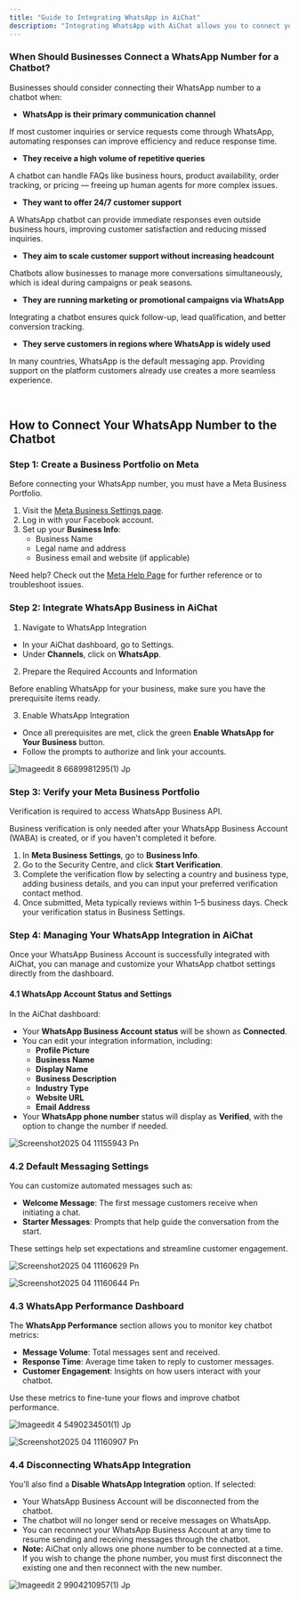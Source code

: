 ```yaml
---
title: "Guide to Integrating WhatsApp in AiChat"
description: "Integrating WhatsApp with AiChat allows you to connect your chatbot to one of the world’s most popular messaging platforms, enabling real-time engagement with your customers. Follow this guide to set up your WhatsApp Business integration."
---
```


### **When Should Businesses Connect a WhatsApp Number for a Chatbot?**

Businesses should consider connecting their WhatsApp number to a chatbot when:

- **WhatsApp is their primary communication channel**

If most customer inquiries or service requests come through WhatsApp, automating responses can improve efficiency and reduce response time.

- **They receive a high volume of repetitive queries**

A chatbot can handle FAQs like business hours, product availability, order tracking, or pricing — freeing up human agents for more complex issues.

- **They want to offer 24/7 customer support**

A WhatsApp chatbot can provide immediate responses even outside business hours, improving customer satisfaction and reducing missed inquiries.

- **They aim to scale customer support without increasing headcount**

Chatbots allow businesses to manage more conversations simultaneously, which is ideal during campaigns or peak seasons.

- **They are running marketing or promotional campaigns via WhatsApp**

Integrating a chatbot ensures quick follow-up, lead qualification, and better conversion tracking.

- **They serve customers in regions where WhatsApp is widely used**

In many countries, WhatsApp is the default messaging app. Providing support on the platform customers already use creates a more seamless experience.

 

## **How to Connect Your WhatsApp Number to the Chatbot**

### **Step 1: Create a Business Portfolio on Meta**

Before connecting your WhatsApp number, you must have a Meta Business Portfolio.

1. Visit the [Meta Business Settings page](https://business.facebook.com/latest/settings/business_info?business_id=658528453763980).
2. Log in with your Facebook account.
3. Set up your **Business Info**:
   - Business Name
   - Legal name and address
   - Business email and website (if applicable)

Need help? Check out the [Meta Help Page](https://www.facebook.com/business/help/1710077379203657) for further reference or to troubleshoot issues.

### **Step 2: Integrate WhatsApp Business in AiChat**

1. Navigate to WhatsApp Integration

- In your AiChat dashboard, go to Settings.
- Under **Channels**, click on **WhatsApp**.

2. Prepare the Required Accounts and Information

Before enabling WhatsApp for your business, make sure you have the prerequisite items ready.

3. Enable WhatsApp Integration

- Once all prerequisites are met, click the green **Enable WhatsApp for Your Business** button.
- Follow the prompts to authorize and link your accounts.

![Imageedit 8 6689981295(1) Jp](/images/imageedit_8_6689981295\(1\).jpg)

### **Step 3: Verify your Meta Business Portfolio**

Verification is required to access WhatsApp Business API.

Business verification is only needed after your WhatsApp Business Account (WABA) is created, or if you haven't completed it before.

1. In **Meta Business Settings**, go to **Business Info**.
2. Go to the Security Centre, and click **Start Verification**.
3. Complete the verification flow by selecting a country and business type, adding business details, and you can input your preferred verification contact method.
4. Once submitted, Meta typically reviews within 1–5 business days. Check your verification status in Business Settings.

### **Step 4: Managing Your WhatsApp Integration in AiChat**

Once your WhatsApp Business Account is successfully integrated with AiChat, you can manage and customize your WhatsApp chatbot settings directly from the dashboard.

#### 4.1 WhatsApp Account Status and Settings

In the AiChat dashboard:

- Your **WhatsApp Business Account status** will be shown as **Connected**.
- You can edit your integration information, including:
  - **Profile Picture**
  - **Business Name**
  - **Display Name**
  - **Business Description**
  - **Industry Type**
  - **Website URL**
  - **Email Address**
- Your **WhatsApp phone number** status will display as **Verified**, with the option to change the number if needed.

![Screenshot2025 04 11155943 Pn](/images/Screenshot2025-04-11155943.png)

### 4.2 Default Messaging Settings

You can customize automated messages such as:

- **Welcome Message**: The first message customers receive when initiating a chat.
- **Starter Messages**: Prompts that help guide the conversation from the start.

These settings help set expectations and streamline customer engagement.

![Screenshot2025 04 11160629 Pn](/images/Screenshot2025-04-11160629.png)

![Screenshot2025 04 11160644 Pn](/images/Screenshot2025-04-11160644.png)

### 4.3 WhatsApp Performance Dashboard

The **WhatsApp Performance** section allows you to monitor key chatbot metrics:

- **Message Volume**: Total messages sent and received.
- **Response Time**: Average time taken to reply to customer messages.
- **Customer Engagement**: Insights on how users interact with your chatbot.

Use these metrics to fine-tune your flows and improve chatbot performance.

![Imageedit 4 5490234501(1) Jp](/images/imageedit_4_5490234501\(1\).jpg)

![Screenshot2025 04 11160907 Pn](/images/Screenshot2025-04-11160907.png)

### 4.4 Disconnecting WhatsApp Integration

You’ll also find a **Disable WhatsApp Integration** option. If selected:

- Your WhatsApp Business Account will be disconnected from the chatbot.
- The chatbot will no longer send or receive messages on WhatsApp.
- You can reconnect your WhatsApp Business Account at any time to resume sending and receiving messages through the chatbot.
- **Note:** AiChat only allows one phone number to be connected at a time. If you wish to change the phone number, you must first disconnect the existing one and then reconnect with the new number.

![Imageedit 2 9904210957(1) Jp](/images/imageedit_2_9904210957\(1\).jpg)